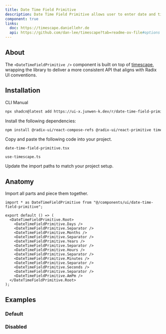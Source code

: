 ```yaml
---
title: Date Time Field Primitive
description: Date Time Field Primitive allows user to enter date and time value.
component: true
links:
  doc: https://timescape.daniellehr.de
  api: https://github.com/dan-lee/timescape?tab=readme-ov-file#options
---
```


<ComponentPreview name="date-time-field-primitive-demo" />

## About

The `<DateTimeFieldPrimitive />` component is built on top of [timescape](https://timescape.daniellehr.de), wrapping the library to deliver a more consistent API that aligns with Radix UI conventions.

## Installation

<Tabs defaultValue="cli">

<TabsList>
  <TabsTrigger value="cli">CLI</TabsTrigger>
  <TabsTrigger value="manual">Manual</TabsTrigger>
</TabsList>

<TabsContent value="cli">

```bash
npx shadcn@latest add https://ui-x.junwen-k.dev/r/date-time-field-primitive.json
```

</TabsContent>

<TabsContent value="manual">

<Steps>

<Step>Install the following dependencies:</Step>

```bash
npm install @radix-ui/react-compose-refs @radix-ui/react-primitive timescape
```

<Step>Copy and paste the following code into your project.</Step>

`date-time-field-primitive.tsx`

<ComponentSource name="date-time-field-primitive" />

`use-timescape.ts`

<ComponentSource name="date-time-field-primitive" fileName="use-timescape" />

<Step>Update the import paths to match your project setup.</Step>

</Steps>

</TabsContent>

</Tabs>

## Anatomy

Import all parts and piece them together.

```tsx
import * as DateTimeFieldPrimitive from "@/components/ui/date-time-field-primitive";

export default () => (
  <DateTimeFieldPrimitive.Root>
    <DateTimeFieldPrimitive.Days />
    <DateTimeFieldPrimitive.Separator />
    <DateTimeFieldPrimitive.Months />
    <DateTimeFieldPrimitive.Separator />
    <DateTimeFieldPrimitive.Years />
    <DateTimeFieldPrimitive.Separator />
    <DateTimeFieldPrimitive.Hours />
    <DateTimeFieldPrimitive.Separator />
    <DateTimeFieldPrimitive.Minutes />
    <DateTimeFieldPrimitive.Separator />
    <DateTimeFieldPrimitive.Seconds />
    <DateTimeFieldPrimitive.Separator />
    <DateTimeFieldPrimitive.AmPm />
  </DateTimeFieldPrimitive.Root>
);
```

## Examples

### Default

<ComponentPreview name="date-time-field-primitive-demo" />

### Disabled

<ComponentPreview name="date-time-field-primitive-disabled" />
